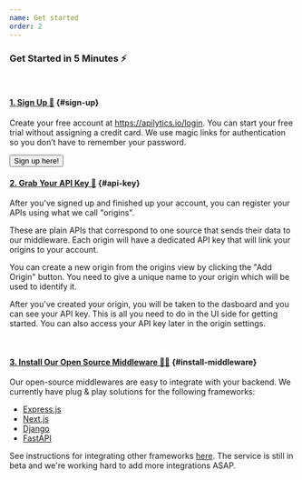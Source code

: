 ```yaml
---
name: Get started
order: 2
---
```


### Get Started in 5 Minutes ⚡

<br />

#### [1. Sign Up 🚀](#sign-up) {#sign-up}

Create your free account at <ExternalLink href="/login">https://apilytics.io/login</ExternalLink>.
You can start your free trial without assigning a credit card. We use magic links for authentication
so you don’t have to remember your password.

<Link href="/login">
  <Button className="btn-primary btn-outline mt-4">Sign up here!</Button>
</Link>

<br />

#### [2. Grab Your API Key 🔑](#api-key) {#api-key}

After you've signed up and finished up your account,
you can register your APIs using what we call "origins".

These are plain APIs that correspond to one source that sends their data to our middleware.
Each origin will have a dedicated API key that will link your origins to your account.

You can create a new origin from the origins view by clicking the "Add Origin" button.
You need to give a unique name to your origin which will be used to identify it.

After you've created your origin, you will be taken to the dasboard and you can see your API key.
This is all you need to do in the UI side for getting started. You can also access your API key
later in the origin settings.

<br />

#### [3. Install Our Open Source Middleware 👨‍💻](#install-middleware) {#install-middleware}

Our open-source middlewares are easy to integrate with your backend.
We currently have plug & play solutions for the following frameworks:

- [Express.js](/docs/node)
- [Next.js](/docs/node)
- [Django](/docs/python)
- [FastAPI](/docs/python)

See instructions for integrating other frameworks [here](/docs/byom).
The service is still in beta and we're working hard to add more integrations ASAP.
